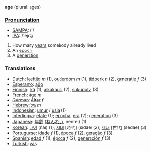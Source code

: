 '''age''' (plural: ages)

===[[Pronunciation]]===
*[[w:SAMPA|SAMPA]]: /'/
*[[w:IPA|IPA]]: /'ejʤ/

#How many [[year]]s somebody already lived
#An [[epoch]]
#A [[generation]]

===Translations===

*[[Dutch]]: [[leeftijd]] ''m'' (1), [[ouderdom]] ''m'' (1), [[tijdperk]] ''n'' (2), [[generatie]] ''f'' (3)
*[[Esperanto]]: [[aĝo]]
*[[Finnish]]: [[ikä]] (1), [[aikakausi]] (2), [[sukupolvi]] (3)
*[[French]]: [[âge]] ''m''
*[[German]]: [[Alter]] ''f''
*[[Hebrew]]: [[גיל]] ''m''
*[[Indonesian]]: [[umur]] / [[usia]] (1)
*[[Interlingua]]: [[etate]] (1); [[epocha]], [[era]] (2); [[generation]] (3)
*[[Japanese]]: [[年齢]] ([[ねんれい]], nenrei) (1)
*[[Korean]]: [[나이]] (nai) (1), [[시대]] [時代] (sidae) (2), [[세대]] [世代] (sedae) (3)
*[[Portuguese]]: [[idade]] ''f'' (1), [[época]] ''f'' (2), [[geração]] ''f'' (3)
*[[Spanish]]: [[edad]] ''f'' (1), [[época]] ''f'' (2), [[generación]] ''f'' (3)
*[[Turkish]]: [[yaş]]